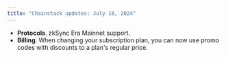 ```yaml
---
title: "Chainstack updates: July 18, 2024"
---
```

- **Protocols**. zkSync Era Mainnet support.
- **Billing**. When changing your subscription plan, you can now use promo codes with discounts to a plan's regular price.
